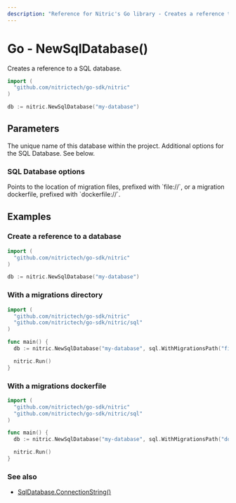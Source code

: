 ```yaml
---
description: "Reference for Nitric's Go library - Creates a reference to a SQL database."
---
```


# Go - NewSqlDatabase()

Creates a reference to a SQL database.

```go
import (
  "github.com/nitrictech/go-sdk/nitric"
)

db := nitric.NewSqlDatabase("my-database")
```

## Parameters

<Properties>
  <Property name="name" required type="string">
    The unique name of this database within the project.
  </Property>
  <Property name="options" type="...sqlDatabaseOption">
    Additional options for the SQL Database. See below.
  </Property>
</Properties>

### SQL Database options

<Properties>
  <Property name="WithMigrationsPath()" type="sqlDatabaseOption">
    <Properties nested>
      <Property name="path" required type="string">
        Points to the location of migration files, prefixed with `file://`, or a
        migration dockerfile, prefixed with `dockerfile://`.
      </Property>
    </Properties>
  </Property>
</Properties>

## Examples

### Create a reference to a database

```go
import (
  "github.com/nitrictech/go-sdk/nitric"
)

db := nitric.NewSqlDatabase("my-database")
```

### With a migrations directory

```go
import (
  "github.com/nitrictech/go-sdk/nitric"
  "github.com/nitrictech/go-sdk/nitric/sql"
)

func main() {
  db := nitric.NewSqlDatabase("my-database", sql.WithMigrationsPath("file://migrations/my-database"))

  nitric.Run()
}
```

### With a migrations dockerfile

```go
import (
  "github.com/nitrictech/go-sdk/nitric"
  "github.com/nitrictech/go-sdk/nitric/sql"
)

func main() {
  db := nitric.NewSqlDatabase("my-database", sql.WithMigrationsPath("dockerfile://migrations.dockerfile"))

  nitric.Run()
}
```

### See also

- [SqlDatabase.ConnectionString()](./sql-connection-string)
